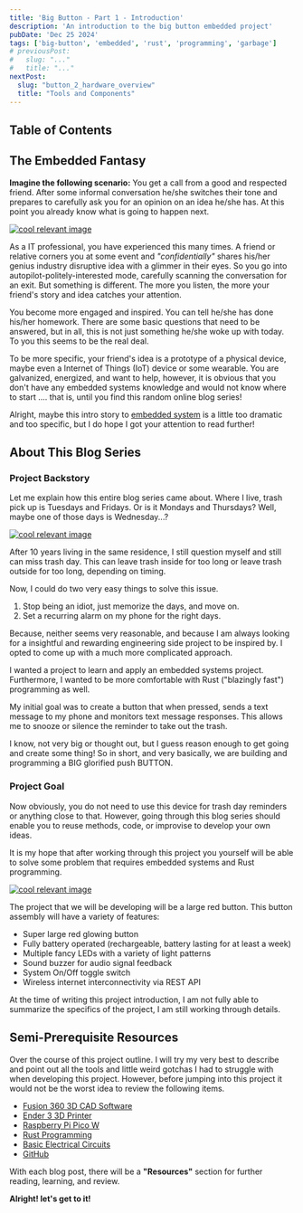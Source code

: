 ```yaml
---
title: 'Big Button - Part 1 - Introduction'
description: 'An introduction to the big button embedded project'
pubDate: 'Dec 25 2024'
tags: ['big-button', 'embedded', 'rust', 'programming', 'garbage']
# previousPost:
#   slug: "..."
#   title: "..."
nextPost: 
  slug: "button_2_hardware_overview"
  title: "Tools and Components"
---
```


## Table of Contents

## The Embedded Fantasy

**Imagine the following scenario:** You get a call from a good and respected
friend. After some informal conversation he/she switches their tone and prepares to
carefully ask you for an opinion on an idea he/she has. At this point you already
know what is going to happen next.

<a href="https://youtu.be/n4AUY-v1nsE?si=WDsR5LdRPsaF5Pkm" target="_blank">
  <Image 
    src={friendsTalking} 
    alt="cool relevant image" 
    class="w-1/2 mx-auto border border-2 border-accentColor" 
  />
</a>

As a IT professional, you have experienced
this many times. A friend or relative corners you at some event and
*"confidentially"* shares his/her genius industry disruptive idea with a glimmer in their eyes.
So you go into autopilot-politely-interested mode, carefully scanning the conversation
for an exit. But something is different. The more you listen, the more your
friend's story and idea catches your attention.

You become more engaged and inspired.
You can tell he/she has done his/her homework. There are some basic questions that
need to be answered, but in all, this is not just something he/she woke up with
today. To you this seems to be the real deal.

To be more specific, your friend's idea is a prototype of a physical device,
maybe even a Internet of Things (IoT) device or some wearable. You are galvanized, energized,
and want to help, however, it is obvious that you don't have any embedded
systems knowledge and would not know where to start .... that is, until you
find this random online blog series!

Alright, maybe this intro story to [embedded system](https://en.wikipedia.org/wiki/Embedded_system)
is a little too dramatic and too specific, but I do hope I got your attention to read further!

## About This Blog Series

### Project Backstory

Let me explain how this entire blog series came about.
Where I live, trash pick up is Tuesdays and Fridays. Or is it Mondays and
Thursdays? Well, maybe one of those days is Wednesday...?

<a href="https://www.youtube.com/watch?v=fysFwSfdQzc" target="_blank">
  <Image 
    src={trashPickup} 
    alt="cool relevant image" 
    class="w-1/2 mx-auto border border-2 border-accentColor" 
  />
</a>

After 10 years living in the same residence, I still question myself and still can
miss trash day. This can leave trash inside for too long or leave
trash outside for too long, depending on timing.

Now, I could do two very easy things to solve this issue.

1. Stop being an idiot, just memorize the days, and move on.
2. Set a recurring alarm on my phone for the right days.

Because, neither seems very reasonable, and because I am always looking
for a insightful and rewarding engineering side project to be inspired by.
I opted to come up with a much more complicated approach.

I wanted a project to learn and
apply an embedded systems project. Furthermore, I wanted to be more
comfortable with Rust ("blazingly fast") programming as well.

My initial goal was to create a button that when pressed, sends a
text message to my phone and monitors text message responses.
This allows me to snooze or silence the reminder to take out the trash.

I know, not very big or thought out, but I guess reason enough to
get going and create some thing! So in short, and very basically,
we are building and programming a <span class="text-red-500 font-bold">BIG glorified push BUTTON</span>.


### Project Goal

Now obviously, you do not need to use this device for trash day reminders
or anything close to that. However, going through this blog series should
enable you to reuse methods, code, or improvise to develop your own ideas.

It is my hope that after working through this
project you yourself will be able to solve some problem that requires
embedded systems and Rust programming.

<a href="https://www.youtube.com/watch?v=VCLxJd1d84s" target="_blank">
  <Image 
    src={redButton} 
    alt="cool relevant image" 
    class="w-1/2 mx-auto border border-2 border-accentColor" 
  />
</a>

The project that we will be developing will be a large red button. This
button assembly will have a variety of features:

- Super large red glowing button
- Fully battery operated (rechargeable, battery lasting for at least a week)
- Multiple fancy LEDs with a variety of light patterns
- Sound buzzer for audio signal feedback
- System On/Off toggle switch
- Wireless internet interconnectivity via REST API

At the time of writing this project introduction, I am not fully able to summarize
the specifics of the project, I am still working through details. 

## Semi-Prerequisite Resources

Over the course of this project outline. I will try my very best to describe
and point out all the tools and little weird gotchas I had to struggle with when
developing this project. However, before jumping into this project it would not
be the worst idea to review the following items. 

- [Fusion 360 3D CAD Software](https://www.autodesk.com/products/fusion-360/overview?term=1-YEAR&tab=subscription)
- [Ender 3 3D Printer](https://www.creality.com/products/ender-3-3d-printer)
- [Raspberry Pi Pico W](https://www.raspberrypi.com/products/raspberry-pi-pico-2/)
- [Rust Programming](https://www.rust-lang.org/)
- [Basic Electrical Circuits](https://www.12voltplanet.co.uk/electrical-circuit-basics.html)
- [GitHub](https://github.com/)

With each blog post, there will be a **"Resources"** section for further
reading, learning, and review.

**Alright! let's get to it!**
